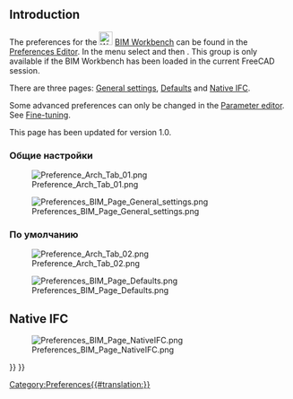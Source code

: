 <languages/>

{{Docnav
|[[BIM_TogglePanels|TogglePanels]]
|[[Native_IFC|Native IFC]]
|[[BIM_Workbench|BIM]]
|IconL=BIM_TogglePanels.svg
|IconR=
|IconC=Workbench_BIM.svg
}}

{{TOCright}}

== Introduction ==

The preferences for the [[Image:Workbench_BIM.svg|24px]] [[BIM_Workbench|BIM Workbench]] can be found in the [[Preferences Editor|Preferences Editor]]. In the menu select {{MenuCommand|Edit → Preferences...}} and then {{MenuCommand|[[Image:Workbench_BIM.svg|16px]] BIM}}. This group is only available if the BIM Workbench has been loaded in the current FreeCAD session.

There are three pages: [[#General_settings|General settings]], [[#Defaults|Defaults]] and [[#Native_IFC|Native IFC]].

Some advanced preferences can only be changed in the [[Std_DlgParameter|Parameter editor]]. See [[Fine-tuning#BIM_Workbench|Fine-tuning]].

This page has been updated for version 1.0.

<span id="General_settings"></span>
=== Общие настройки ===
[[File:Preference Arch Tab 01.png]]

[[Image:Preferences_BIM_Page_General_settings.png]]

<span id="Defaults"></span>
<div class="mw-translate-fuzzy">
=== По умолчанию ===
[[File:Preference Arch Tab 02.png]]
</div>

[[Image:Preferences_BIM_Page_Defaults.png]]

== Native IFC ==

[[Image:Preferences_BIM_Page_NativeIFC.png]]


{{Docnav
|[[BIM_TogglePanels|TogglePanels]]
|[[Native_IFC|Native IFC]]
|[[BIM_Workbench|BIM]]
|IconL=BIM_TogglePanels.svg
|IconR=
|IconC=Workbench_BIM.svg
}}

{{BIM_Tools_navi{{#translation:}}}}
{{Userdocnavi{{#translation:}}}}
[[Category:Preferences{{#translation:}}]]